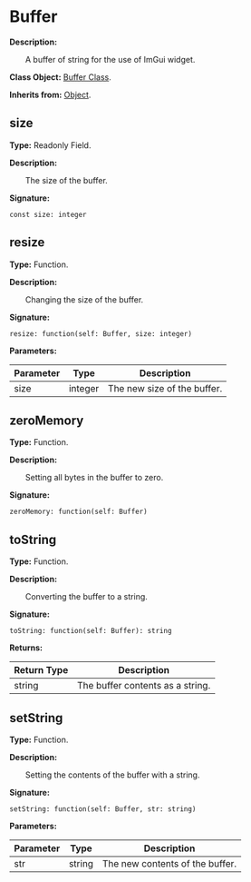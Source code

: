 
# Buffer

**Description:**

&emsp;&emsp;A buffer of string for the use of ImGui widget.

**Class Object:** [Buffer Class](/docs/api/Class%20Object/Buffer).

**Inherits from:** [Object](/docs/api/Class/Object).

## size

**Type:** Readonly Field.

**Description:**

&emsp;&emsp;The size of the buffer.

**Signature:**
```tl
const size: integer
```

## resize

**Type:** Function.

**Description:**

&emsp;&emsp;Changing the size of the buffer.

**Signature:**
```tl
resize: function(self: Buffer, size: integer)
```

**Parameters:**

| Parameter | Type | Description |
| --- | --- | --- |
| size | integer | The new size of the buffer. |

## zeroMemory

**Type:** Function.

**Description:**

&emsp;&emsp;Setting all bytes in the buffer to zero.

**Signature:**
```tl
zeroMemory: function(self: Buffer)
```

## toString

**Type:** Function.

**Description:**

&emsp;&emsp;Converting the buffer to a string.

**Signature:**
```tl
toString: function(self: Buffer): string
```

**Returns:**

| Return Type | Description |
| --- | --- |
| string | The buffer contents as a string. |

## setString

**Type:** Function.

**Description:**

&emsp;&emsp;Setting the contents of the buffer with a string.

**Signature:**
```tl
setString: function(self: Buffer, str: string)
```

**Parameters:**

| Parameter | Type | Description |
| --- | --- | --- |
| str | string | The new contents of the buffer. |